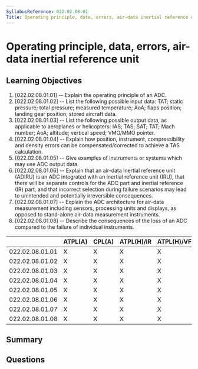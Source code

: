 ```yaml
---
SyllabusReference: 022.02.08.01
Title: Operating principle, data, errors, air-data inertial reference unit
---
```


# Operating principle, data, errors, air-data inertial reference unit

## Learning Objectives

1. [022.02.08.01.01] -- Explain the operating principle of an ADC.
2. [022.02.08.01.02] -- List the following possible input data: TAT; static
   pressure; total pressure; measured temperature; AoA; flaps position; landing
   gear position; stored aircraft data.
3. [022.02.08.01.03] -- List the following possible output data, as applicable
   to aeroplanes or helicopters: IAS; TAS; SAT; TAT; Mach number; AoA; altitude;
   vertical speed; VMO/MMO pointer.
4. [022.02.08.01.04] -- Explain how position, instrument, compressibility and
   density errors can be compensated/corrected to achieve a TAS calculation.
5. [022.02.08.01.05] -- Give examples of instruments or systems which may use
   ADC output data.
6. [022.02.08.01.06] -- Explain that an air-data inertial reference unit (ADIRU)
   is an ADC integrated with an inertial reference unit (IRU), that there will
   be separate controls for the ADC part and inertial reference (IR) part, and
   that incorrect selection during failure scenarios may lead to unintended and
   potentially irreversible consequences.
7. [022.02.08.01.07] -- Explain the ADC architecture for air-data measurement
   including sensors, processing units and displays, as opposed to stand-alone
   air-data measurement instruments.
8. [022.02.08.01.08] -- Describe the consequences of the loss of an ADC compared
   to the failure of individual instruments.

|                 | ATPL(A) | CPL(A) | ATPL(H)/IR | ATPL(H)/VFR | CPL(H) | IR  | CBIR(A) |
| --------------- | ------- | ------ | ---------- | ----------- | ------ | --- | ------- |
| 022.02.08.01.01 | X       | X      | X          | X           | X      | X   |         |
| 022.02.08.01.02 | X       | X      | X          | X           | X      | X   |         |
| 022.02.08.01.03 | X       | X      | X          | X           | X      | X   |         |
| 022.02.08.01.04 | X       | X      | X          | X           | X      | X   |         |
| 022.02.08.01.05 | X       | X      | X          | X           | X      | X   |         |
| 022.02.08.01.06 | X       | X      | X          | X           | X      | X   |         |
| 022.02.08.01.07 | X       | X      | X          | X           | X      | X   |         |
| 022.02.08.01.08 | X       | X      | X          | X           | X      | X   |         |

## Summary

## Questions
